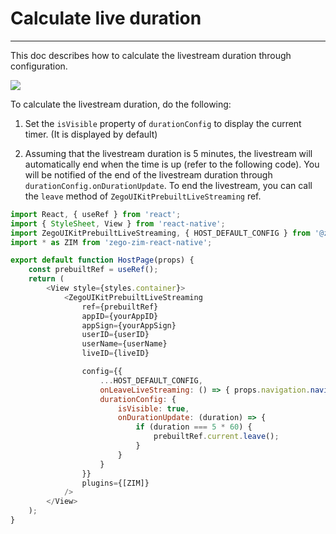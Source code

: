 # Calculate live duration

- - -

This doc describes how to calculate the livestream duration through configuration.


<Frame width="30%" height="auto" caption="">
  <img src="https://storage.zego.im/sdk-doc/Pics/ZegoUIKit/Flutter/live/live_duration.jpeg" />
</Frame> 

To calculate the livestream duration, do the following:

1. Set the `isVisible` property of `durationConfig` to display the current timer. (It is displayed by default)


2. Assuming that the livestream duration is 5 minutes, the livestream will automatically end when the time is up (refer to the following code). You will be notified of the end of the livestream duration through `durationConfig.onDurationUpdate`. To end the livestream, you can call the `leave` method of `ZegoUIKitPrebuiltLiveStreaming` ref.


```js
import React, { useRef } from 'react';
import { StyleSheet, View } from 'react-native';
import ZegoUIKitPrebuiltLiveStreaming, { HOST_DEFAULT_CONFIG } from '@zegocloud/zego-uikit-prebuilt-live-streaming-rn';
import * as ZIM from 'zego-zim-react-native';

export default function HostPage(props) {
    const prebuiltRef = useRef();
    return (
        <View style={styles.container}>
            <ZegoUIKitPrebuiltLiveStreaming
                ref={prebuiltRef}
                appID={yourAppID}
                appSign={yourAppSign}
                userID={userID}
                userName={userName}
                liveID={liveID}

                config={{
                    ...HOST_DEFAULT_CONFIG,
                    onLeaveLiveStreaming: () => { props.navigation.navigate('HomePage') },
                    durationConfig: {
                        isVisible: true,
                        onDurationUpdate: (duration) => {
                            if (duration === 5 * 60) {
                                prebuiltRef.current.leave();
                            }
                        }
                    }
                }}
                plugins={[ZIM]}
            />
        </View>
    );
}
```
